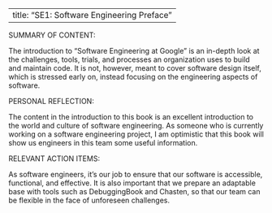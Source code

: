 

---
title: "SE1: Software Engineering Preface"
---

SUMMARY OF CONTENT:

The introduction to "Software Engineering at Google" is an in-depth look at the challenges, tools, trials, and processes an organization uses to build and maintain code. It is not, however, meant to cover software design itself, which is stressed early on, instead focusing on the engineering aspects of software. 

PERSONAL REFLECTION:

The content in the introduction to this book is an excellent introduction to the world and culture of software engineering. As someone who is currently working on a software engineering project, I am optimistic that this book will show us engineers in this team some useful information.

RELEVANT ACTION ITEMS:

As software engineers, it's our job to ensure that our software is accessible, functional, and effective. It is also important that we prepare an adaptable base with tools such as DebuggingBook and Chasten, so that our team can be flexible in the face of unforeseen challenges.


